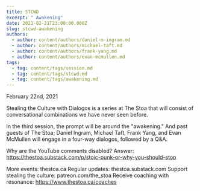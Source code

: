```yaml
---
title: STCWD
excerpt: " Awakening"
date: 2021-02-21T23:00:00.000Z
slug: stcwd-awakening
authors:
  - author: content/authors/daniel-m-ingram.md
  - author: content/authors/michael-taft.md
  - author: content/authors/frank-yang.md
  - author: content/authors/evan-mcmullen.md
tags:
  - tag: content/tags/session.md
  - tag: content/tags/stcwd.md
  - tag: content/tags/awakening.md
---
```


February 22nd, 2021

Stealing the Culture with Dialogos is a series at The Stoa that will consist of conversational combinations we have never seen before.

In the third session, the prompt will be around the "awakening." And past guests of The Stoa; Daniel Ingram, Michael Taft, Frank Yang, and Evan McMullen will engage in a four-way dialogos, followed by a Q&A. 

Why are the YouTube comments disabled? Answer: https://thestoa.substack.com/p/stoic-punk-or-why-you-should-stop

More events: thestoa.ca
Regular updates: thestoa.substack.com
Support stealing the culture: patreon.com/the_stoa
Receive coaching with resonance: https://www.thestoa.ca/coaches
